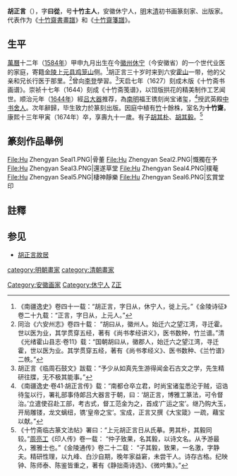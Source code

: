 {{Otheruses|other=名为胡正言的其他人物|胡正言}}

'''胡正言'''（{{bd|约1584年||1674年|catIdx=H胡}}），字'''曰從'''，号'''十竹主人'''，安徽休宁人，[[明朝|明]]末[[清朝|清]]初书画篆刻家、出版家。代表作为《[[十竹齋書畫譜|十竹齋書畫譜]]》和《[[十竹齋箋譜|十竹齋箋譜]]》。

== 生平 ==
[[萬曆|萬曆]]十二年（[[1584年|1584年]]）甲申九月出生在今[[徽州|徽州]][[休宁县|休宁]]（今安徽省）的一个世代业医的家庭，寄籍[[金陵|金陵]][[上元县|上元县]][[鸡笼山|鸡笼山]]侧。<ref>《南疆逸史》卷四十一载：“胡正言，字日从，休宁人，徙上元。”《金陵诗征》卷二十九载：“正言，字日从，上元人。”</ref>胡正言三十岁时来到六安[[霍山县|霍山]]一带，他的父亲和兄长行医于那里。<ref>同治《六安州志》卷四十载： “胡曰从，徽州人。始迁六之望江湾，寻迁霍。世以医为业，其学贯穿五经，著有《尚书孝经讲义》，医书数种，竹兰谱。”清《光绪霍山县志·卷11》载：“国朝胡曰从，徽郡人，始迁六之望江湾，寻迁霍，世以医为业。其学贯穿五经，著有《尚书孝经义》、医书数种、《兰竹谱》二帙。”</ref>曾向[[李登|李登]]學習。<ref>胡正言《临周石鼓文》跋载：“予少从如真先生游得闻金石古文之学，先生精研往牒，无不极其能事。”</ref>天启七年（1627）刻成木版《十竹斋书画谱》。崇祯十七年（1644）刻成《十竹斋笺谱》，以饾版拱花的精美制作工艺闻世。顺治元年（[[1644年|1644年]]）經[[吕大器|吕大器]]推荐，為[[南明|南明]]福王镌刻尚宝诸玺，<ref>《南疆逸史·卷41·胡正言传》载：“南都仓卒立君，时尚宝诸玺悉沦于贼，诏诰待玺以行，署礼部事侍郞吕大器言于朝，曰：‘胡正言，博雅工篆法，可令督治。’立遣使召赴工部，考古式，督工范金为之，首成‘广运之宝’。继乃购大玉，开局雕镂，龙文螭纽，镌‘皇帝之宝’。宝成，正言又撰《大宝箴》一疏，藉宝以献。”</ref>授武英殿[[中书舍人|中书舍人]]。次年辭歸，毕生致力於篆刻出版。因庭中植有[[竹|竹]]十餘株，室名为{{anchor|十竹齋}}'''十竹齋'''。康熙十三年甲寅（1674年）卒，享壽九十一歲。有子[[胡其朴|胡其朴]]、[[胡其毅|胡其毅]]。<ref>《十竹斋临古篆文法帖》署曰：“上元胡正言日从氏摹。男其朴，其毅同较。”[[周亮工|周亮工]]《印人传》卷一载： “仲子致果，名其毅，以诗文名。从予游最久，雅雅士也。”《金陵通传》卷二十二载： “子其毅，致果，一名激，字静夫。精研性理，以九峰、白沙自期，晚年家益窘，未尝干人。诗存古格。纪映钟、陈师泰、陈鉴皆重之，著有《静拙斋诗选》、《微吟集》。”</ref>

==篆刻作品舉例==
<gallery>
File:Hu Zhengyan Seal1.PNG|骨董
File:Hu Zhengyan Seal2.PNG|慨獨在予
File:Hu Zhengyan Seal3.PNG|還遂草堂
File:Hu Zhengyan Seal4.PNG|樸菴
File:Hu Zhengyan Seal5.PNG|棲神靜樂
File:Hu Zhengyan Seal6.PNG|玄賞堂印
</gallery>
== 註釋 ==
{{reflist|2}}

== 参见 ==
*[[胡正言故居|胡正言故居]]

{{Authority control}}
{{DEFAULTSORT:H}}
[[Category:安徽画家|Category:安徽画家]]
[[category:明朝畫家|category:明朝畫家]]
[[category:清朝畫家|category:清朝畫家]]
[[Category:休宁人|Category:休宁人]]
[[Category:胡姓|Z正]]